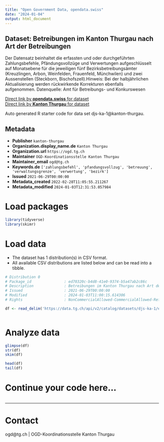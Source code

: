```yaml
---
title: "Open Government Data, opendata.swiss"
date: "2024-01-04"
output: html_document
---
```


## Dataset: Betreibungen im Kanton Thurgau nach Art der Betreibungen

Der Datensatz beinhaltet die erfassten und oder durchgeführten Zahlungsbefehle, Pfändungsvollzüge und Verwertungen aufgeschlüsselt auf Monatsebene für die jeweiligen fünf Bezirksbetreibungsämter (Kreuzlingen, Arbon, Weinfelden, Frauenfeld, Münchwilen) und zwei Aussenstellen (Steckborn, Bischofszell).Hinweis: Bei der halbjährlichen Aktualisierung werden rückwirkende Korrekturen ebenfalls aufgenommen. Datenquelle: Amt für Betreibungs- und Konkurswesen

[Direct link by **opendata.swiss** for dataset](https://opendata.swiss/de/dataset/betreibungen-im-kanton-thurgau-nach-art-der-betreibungen)<br>
[Direct link by **Kanton Thurgau** for dataset](https://data.tg.ch/explore/dataset/djs-ka-1/)

Auto generated R starter code for data set djs-ka-1@kanton-thurgau.

## Metadata

- **Publisher** `kanton-thurgau`
- **Organization.display_name.de** `Kanton Thurgau`
- **Organization.url** `https://ogd.tg.ch`
- **Maintainer** `OGD-Koordinationsstelle Kanton Thurgau`
- **Maintainer_email** `ogd@tg.ch`
- **Keywords.de** `['zahlungsbefehl', 'pfandungsvollzug', 'betreuung', 'verwaltungsgrenze', 'verwertung', 'bezirk']`
- **Issued** `2021-06-29T00:00:00`
- **Metadata_created** `2022-02-28T11:05:55.211267`
- **Metadata_modified** `2024-01-03T12:31:53.057984`


# Load packages

```r

library(tidyverse)
library(skimr)

```

# Load data

-   The dataset has 1 distribution(s) in CSV format.
-   All available CSV distributions are listed below and can be read into a tibble.

```r

# Distribution 0
# Package_id               : ed70320c-b4d8-41e0-9374-b5a47ab2c86c
# Description              : Betreibungen im Kanton Thurgau nach Art der Betreibungen (csv)
# Issued                   : 2021-06-29T00:00:00
# Modified                 : 2024-01-03T11:00:15.614306
# Rights                   : NonCommercialAllowed-CommercialAllowed-ReferenceRequired

df <- read_delim('https://data.tg.ch/api/v2/catalog/datasets/djs-ka-1/exports/csv')



```

# Analyze data

```r

glimpse(df)
str(df)
skim(df)

head(df)
tail(df)

```

# Continue your code here...

```r

```

------------------------------------------------------------------------

# Contact

ogd@tg.ch | OGD-Koordinationsstelle Kanton Thurgau
